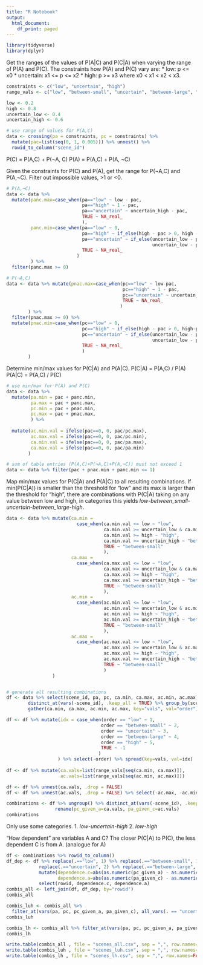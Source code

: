 ```yaml
---
title: "R Notebook"
output:
  html_document:
    df_print: paged
---
```



```r
library(tidyverse)
library(dplyr)
```

Get the ranges of the values of P(A|C) and P(C|A) when varying the range of P(A) and P(C). 
The constraints how P(A) and P(C) vary are:
* low: p <= x0
* uncertain: x1 <= p <= x2
* high: p >= x3
where x0 < x1 < x2 < x3.

```r
constraints <- c("low", "uncertain", "high")
range_vals <- c("low", "between-small", "uncertain", "between-large", "high")

low <- 0.2
high <- 0.8
uncertain_low <- 0.4
uncertain_high <- 0.6

# use range of values for P(A,C)
data <- crossing(pa = constraints, pc = constraints) %>%
  mutate(pac=list(seq(0, 1, 0.005))) %>% unnest() %>% 
  rowid_to_column("scene_id")

```

P(C) = P(A,C) + P(¬A, C)
P(A) = P(A,C) + P(A, ¬C)

Given the constraints for P(C) and P(A), get the range for P(¬A,C) and P(A,¬C).
Filter out impossible values, >1 or <0.

```r
# P(A,¬C)
data <- data %>% 
  mutate(panc.max=case_when(pa=="low" ~ low - pac, 
                            pa=="high" ~ 1 - pac,
                            pa=="uncertain" ~ uncertain_high - pac,
                            TRUE ~ NA_real_
                            ),
         panc.min=case_when(pa=="low" ~ 0, 
                            pa=="high" ~ if_else(high - pac > 0, high - pac, 0),
                            pa=="uncertain" ~ if_else(uncertain_low - pac > 0,
                                                      uncertain_low - pac, 0),
                            TRUE ~ NA_real_
                          )
         ) %>% 
  filter(panc.max >= 0)

# P(¬A,C)
data <- data %>% mutate(pnac.max=case_when(pc=="low" ~ low-pac, 
                                           pc=="high" ~ 1 - pac,
                                           pc=="uncertain" ~ uncertain_high - pac,
                                           TRUE ~ NA_real_
                                          ) 
        ) %>% 
  filter(pnac.max >= 0) %>% 
  mutate(pnac.min=case_when(pc=="low" ~ 0, 
                            pc=="high" ~ if_else(high - pac > 0, high-pac, 0),
                            pc=="uncertain" ~ if_else(uncertain_low - pac > 0,
                                                      uncertain_low - pac, 0),
                            TRUE ~ NA_real_
                            )
        )
```

Determine min/max values for P(C|A) and P(A|C).
P(C|A) = P(A,C) / P(A)
P(A|C) = P(A,C) / P(C)

```r
# use min/max for P(A) and P(C)
data <- data %>% 
  mutate(pa.min = pac + panc.min,
         pa.max = pac + panc.max,
         pc.min = pac + pnac.min,
         pc.max = pac + pnac.max, 
         ) %>%
  
  mutate(ac.min.val = ifelse(pac==0, 0, pac/pc.max),
         ac.max.val = ifelse(pac==0, 0, pac/pc.min),
         ca.min.val = ifelse(pac==0, 0, pac/pa.max),
         ca.max.val = ifelse(pac==0, 0, pac/pa.min)
        )

# sum of table entries (P(A,C)+P(¬A,C)+P(A,¬C)) must not exceed 1
data <- data %>% filter(pac + pnac.min + panc.min <= 1)
```

Map min/max values for P(C|A) and P(A|C) to all resulting combinations.
If min(P(C|A)) is smaller than the threshold for "low" and its max is larger
than the threshold for "high", there are combinations with P(C|A) taking on
any value between low and high, in categories this yields
*low-between_small-uncertain-between_large-high*.

```r
data <- data %>% mutate(ca.min =
                          case_when(ca.min.val <= low ~ "low",
                                    ca.min.val >= uncertain_low & ca.min.val <= uncertain_high ~ "uncertain", 
                                    ca.min.val >= high ~ "high", 
                                    ca.min.val >= uncertain_high ~ "between-large",
                                    TRUE ~ "between-small"
                                    ),
                        ca.max = 
                          case_when(ca.max.val <= low ~ "low",
                                    ca.max.val >= uncertain_low & ca.max.val <= uncertain_high ~ "uncertain", 
                                    ca.max.val >= high ~ "high",
                                    ca.max.val >= uncertain_high ~ "between-large",
                                    TRUE ~ "between-small"
                                    ), 
                        ac.min =
                          case_when(ac.min.val <= low ~ "low",
                                    ac.min.val >= uncertain_low & ac.min.val <= uncertain_high ~ "uncertain", 
                                    ac.min.val >= high ~ "high",
                                    ac.min.val >= uncertain_high ~ "between-large",
                                    TRUE ~ "between-small"
                                    ),
                        ac.max = 
                          case_when(ac.max.val <= low ~ "low",
                                    ac.max.val >= uncertain_low & ac.max.val <= uncertain_high ~ "uncertain", 
                                    ac.max.val >= high ~ "high",
                                    ac.max.val >= uncertain_high ~ "between-large",
                                    TRUE ~ "between-small"
                                    )
                 )


# generate all resulting combinations
df <- data %>% select(scene_id, pa, pc, ca.min, ca.max, ac.min, ac.max) %>% 
        distinct_at(vars(-scene_id), .keep_all = TRUE) %>% group_by(scene_id) %>% 
        gather(ca.min, ca.max, ac.min, ac.max, key="vals", val="order")

df <- df %>% mutate(idx = case_when(order == "low" ~ 1,
                                   order == "between-small" ~ 2,
                                   order == "uncertain" ~ 3,
                                   order == "between-large" ~ 4,
                                   order == "high" ~ 5,
                                   TRUE ~ -1
                                  )
                   ) %>% select(-order) %>% spread(key=vals, val=idx)
  
df <- df %>% mutate(ca.vals=list(range_vals[seq(ca.min, ca.max)]), 
                    ac.vals=list(range_vals[seq(ac.min, ac.max)])) 

df <- df %>% unnest(ca.vals, .drop = FALSE)
df <- df %>% unnest(ac.vals, .drop = FALSE) %>% select(-ac.max, -ac.min, -ca.max, -ca.min)

combinations <- df %>% ungroup() %>% distinct_at(vars(-scene_id), .keep_all = TRUE) %>% 
                  rename(pc_given_a=ca.vals, pa_given_c=ac.vals)
combinations
```

Only use some categories. 
1. *low-uncertain-high*
2. *low-high*

"How dependent" are variables A and C? 
The closer P(C|A) to P(C), the less dependent C is from A. (analogue for A)

```r
df <- combinations %>% rowid_to_column()
df_dep <- df %>% replace(.=="low", 1) %>% replace(.=="between-small", 1.5) %>%
            replace(.=="uncertain", 2) %>% replace(.=="between-large", 2.5) %>% replace(.=="high", 3) %>% 
            mutate(dependence.c=abs(as.numeric(pc_given_a) - as.numeric(pc)),
                   dependence.a=abs(as.numeric(pa_given_c) - as.numeric(pa))) %>% 
            select(rowid, dependence.c, dependence.a)
combis_all <- left_join(df, df_dep, by="rowid")
combis_all

combis_luh <- combis_all %>%
  filter_at(vars(pa, pc, pc_given_a, pa_given_c), all_vars(. == "uncertain" | . == "high" | . == "low"))
combis_luh

combis_lh <- combis_all %>% filter_at(vars(pa, pc, pc_given_a, pa_given_c), all_vars(. == "high" | . == "low"))
combis_lh
```


```r
write.table(combis_all , file = "scenes_all.csv", sep = ",", row.names=FALSE)
write.table(combis_luh , file = "scenes_luh.csv", sep = ",", row.names=FALSE)
write.table(combis_lh , file = "scenes_lh.csv", sep = ",", row.names=FALSE)
```
